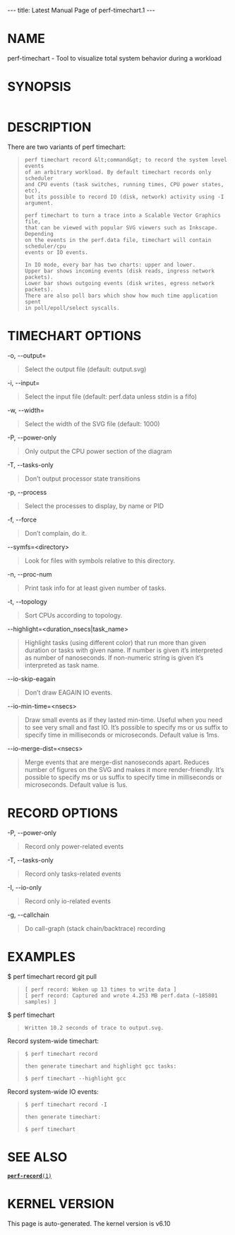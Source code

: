 ---
title: Latest Manual Page of perf-timechart.1
---


= NAME =

perf-timechart - Tool to visualize total system behavior during a workload

= SYNOPSIS =

<pre></pre>
= DESCRIPTION =

There are two variants of perf timechart:

<blockquote><pre>perf timechart record &lt;command&gt; to record the system level events
of an arbitrary workload. By default timechart records only scheduler
and CPU events (task switches, running times, CPU power states, etc),
but its possible to record IO (disk, network) activity using -I argument.

perf timechart to turn a trace into a Scalable Vector Graphics file,
that can be viewed with popular SVG viewers such as Inkscape. Depending
on the events in the perf.data file, timechart will contain scheduler/cpu
events or IO events.

In IO mode, every bar has two charts: upper and lower.
Upper bar shows incoming events (disk reads, ingress network packets).
Lower bar shows outgoing events (disk writes, egress network packets).
There are also poll bars which show how much time application spent
in poll/epoll/select syscalls.</pre></blockquote>
= TIMECHART OPTIONS =

-o, --output=

<blockquote>Select the output file (default: output.svg)
</blockquote>
-i, --input=

<blockquote>Select the input file (default: perf.data unless stdin is a fifo)
</blockquote>
-w, --width=

<blockquote>Select the width of the SVG file (default: 1000)
</blockquote>
-P, --power-only

<blockquote>Only output the CPU power section of the diagram
</blockquote>
-T, --tasks-only

<blockquote>Don’t output processor state transitions
</blockquote>
-p, --process

<blockquote>Select the processes to display, by name or PID
</blockquote>
-f, --force

<blockquote>Don’t complain, do it.
</blockquote>
--symfs=&lt;directory&gt;

<blockquote>Look for files with symbols relative to this directory.
</blockquote>
-n, --proc-num

<blockquote>Print task info for at least given number of tasks.
</blockquote>
-t, --topology

<blockquote>Sort CPUs according to topology.
</blockquote>
--highlight=&lt;duration_nsecs|task_name&gt;

<blockquote>Highlight tasks (using different color) that run more than given duration or tasks with given name. If number is given it’s interpreted as number of nanoseconds. If non-numeric string is given it’s interpreted as task name.
</blockquote>
--io-skip-eagain

<blockquote>Don’t draw EAGAIN IO events.
</blockquote>
--io-min-time=&lt;nsecs&gt;

<blockquote>Draw small events as if they lasted min-time. Useful when you need to see very small and fast IO. It’s possible to specify ms or us suffix to specify time in milliseconds or microseconds. Default value is 1ms.
</blockquote>
--io-merge-dist=&lt;nsecs&gt;

<blockquote>Merge events that are merge-dist nanoseconds apart. Reduces number of figures on the SVG and makes it more render-friendly. It’s possible to specify ms or us suffix to specify time in milliseconds or microseconds. Default value is 1us.
</blockquote>
= RECORD OPTIONS =

-P, --power-only

<blockquote>Record only power-related events
</blockquote>
-T, --tasks-only

<blockquote>Record only tasks-related events
</blockquote>
-I, --io-only

<blockquote>Record only io-related events
</blockquote>
-g, --callchain

<blockquote>Do call-graph (stack chain/backtrace) recording
</blockquote>
= EXAMPLES =

$ perf timechart record git pull

<blockquote><pre>[ perf record: Woken up 13 times to write data ]
[ perf record: Captured and wrote 4.253 MB perf.data (~185801 samples) ]</pre></blockquote>
$ perf timechart

<blockquote><pre>Written 10.2 seconds of trace to output.svg.</pre></blockquote>
Record system-wide timechart:

<blockquote><pre>$ perf timechart record

then generate timechart and highlight gcc tasks:

$ perf timechart --highlight gcc</pre></blockquote>
Record system-wide IO events:

<blockquote><pre>$ perf timechart record -I

then generate timechart:

$ perf timechart</pre></blockquote>
= SEE ALSO =

[[Latest Manual Page of perf-record.1|<tt>'''perf-record'''(1)</tt>]]


= KERNEL VERSION =

This page is auto-generated.  The kernel version is v6.10